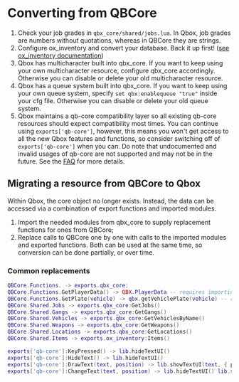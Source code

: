 # Converting from QBCore

1. Check your job grades in `qbx_core/shared/jobs.lua`.
  In Qbox, job grades are numbers without quotations, whereas in QBCore they are strings.
2. Configure ox_inventory and convert your database.
  Back it up first! ([see ox_inventory documentation](https://overextended.dev/ox_inventory/Frameworks/qb))
3. Qbox has multicharacter built into qbx_core.
  If you want to keep using your own multicharacter resource, configure qbx_core accordingly.
  Otherwise you can disable or delete your old multicharacter resource.
4. Qbox has a queue system built into qbx_core.
  If you want to keep using your own queue system, specify `set qbx:enablequeue "true"` inside your cfg file.
  Otherwise you can disable or delete your old queue system.
5. Qbox maintains a qb-core compatibility layer so all existing qb-core resources should expect compatibility most times.
  You can continue using `exports['qb-core']`, however, this means you won't get access to all the new Qbox features and functions, so consider switching off of `exports['qb-core']` when you can.
  Do note that undocumented and invalid usages of qb-core are not supported and may not be in the future.
  See the [FAQ](./faq#will-my-qbcore-scripts-work-with-qbox) for more details.

## Migrating a resource from QBCore to Qbox

Within Qbox, the core object no longer exists.
Instead, the data can be accessed via a combination of export functions and imported modules.

1. Import the needed modules from qbx_core to supply replacement functions for ones from QBCore;
2. Replace calls to QBCore one by one with calls to the imported modules and exported functions. Both can be used at the same time, so conversion can be done partially, or over time.

### Common replacements

```lua
QBCore.Functions. -> exports.qbx_core:
QBCore.Functions.GetPlayerData() -> QBX.PlayerData -- requires importing the playerdata module
QBCore.Functions.GetPlate(vehicle) -> qbx.getVehiclePlate(vehicle) -- requires importing the lib module
QBCore.Shared.Jobs -> exports.qbx_core:GetJobs()
QBCore.Shared.Gangs -> exports.qbx_core:GetGangs()
QBCore.Shared.Vehicles -> exports.qbx_core:GetVehiclesByName()
QBCore.Shared.Weapons -> exports.qbx_core:GetWeapons()
QBCore.Shared.Locations -> exports.qbx_core:GetLocations()
QBCore.Shared.Items -> exports.ox_inventory:Items()

exports['qb-core']:KeyPressed() -> lib.hideTextUI()
exports['qb-core']:HideText() -> lib.hideTextUI()
exports['qb-core']:DrawText(text, position) -> lib.showTextUI(text, { position = position })
exports['qb-core']:ChangeText(text, position) -> lib.hideTextUI() lib.showTextUI(text, { position = position })
```
